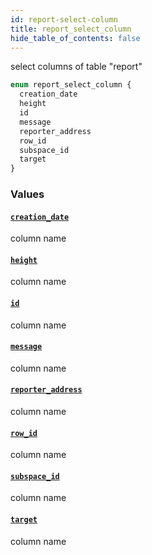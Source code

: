 ```yaml
---
id: report-select-column
title: report_select_column
hide_table_of_contents: false
---
```


select columns of table "report"

```graphql
enum report_select_column {
  creation_date
  height
  id
  message
  reporter_address
  row_id
  subspace_id
  target
}
```

### Values

#### [`creation_date`](#)

column name

#### [`height`](#)

column name

#### [`id`](#)

column name

#### [`message`](#)

column name

#### [`reporter_address`](#)

column name

#### [`row_id`](#)

column name

#### [`subspace_id`](#)

column name

#### [`target`](#)

column name

